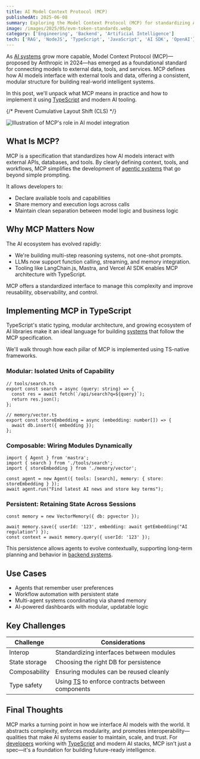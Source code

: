```yaml
---
title: AI Model Context Protocol (MCP)
publishedAt: 2025-06-08
summary: Exploring the Model Context Protocol (MCP) for standardizing AI model interactions using TypeScript
image: /images/2025/05/evm-token-standards.webp
category: ['Engineering', 'Backend', 'Artificial Intelligence']
tech: ['RAG', 'NodeJS', 'TypeScript', 'JavaScript', 'AI SDK', 'OpenAI']
---
```



As [AI systems](/ai) grow more capable, Model Context Protocol (MCP)—proposed by Anthropic in 2024—has emerged as a foundational standard for connecting models to external data, tools, and services. MCP defines how AI models interface with external tools and data, offering a consistent, modular structure for building real-world intelligent systems.

In this post, we'll unpack what MCP means in practice and how to implement it using [TypeScript](/frontend) and modern AI tooling.

{/* Prevent Cumulative Layout Shift (CLS) */}
<div className="min-h-[300px]">
  <img 
    src="/images/2025/05/evm-token-standards.webp"
    alt="Illustration of MCP's role in AI model integration"
    className="w-full"
  />
</div>

## What Is MCP?

MCP is a specification that standardizes how AI models interact with external APIs, databases, and tools. By clearly defining context, tools, and workflows, MCP simplifies the development of [agentic systems](/fullstack) that go beyond simple prompting.

It allows developers to:

* Declare available tools and capabilities
* Share memory and execution logs across calls
* Maintain clean separation between model logic and business logic

## Why MCP Matters Now

The AI ecosystem has evolved rapidly:

* We're building multi-step reasoning systems, not one-shot prompts.
* LLMs now support function calling, streaming, and memory integration.
* Tooling like LangChain.js, Mastra, and Vercel AI SDK enables MCP architecture with TypeScript.

MCP offers a standardized interface to manage this complexity and improve reusability, observability, and control.

## Implementing MCP in TypeScript

TypeScript's static typing, modular architecture, and growing ecosystem of AI libraries make it an ideal language for building [systems](/tech) that follow the MCP specification.

We'll walk through how each pillar of MCP is implemented using TS-native frameworks.

### Modular: Isolated Units of Capability

```tsx
// tools/search.ts
export const search = async (query: string) => {
  const res = await fetch(`/api/search?q=${query}`);
  return res.json();
};

// memory/vector.ts
export const storeEmbedding = async (embedding: number[]) => {
  await db.insert({ embedding });
};
```

### Composable: Wiring Modules Dynamically

```tsx
import { Agent } from 'mastra';
import { search } from './tools/search';
import { storeEmbedding } from './memory/vector';

const agent = new Agent({ tools: [search], memory: { store: storeEmbedding } });
await agent.run("Find latest AI news and store key terms");
```

### Persistent: Retaining State Across Sessions

```tsx
const memory = new VectorMemory({ db: pgvector });

await memory.save({ userId: '123', embedding: await getEmbedding("AI regulation") });
const context = await memory.query({ userId: '123' });
```

This persistence allows agents to evolve contextually, supporting long-term planning and behavior in [backend systems](/backend).

## Use Cases

* Agents that remember user preferences
* Workflow automation with persistent state
* Multi-agent systems coordinating via shared memory
* AI-powered dashboards with modular, updatable logic

## Key Challenges

| Challenge     | Considerations                                   |
| ------------- | ------------------------------------------------ |
| Interop       | Standardizing interfaces between modules         |
| State storage | Choosing the right DB for persistence            |
| Composability | Ensuring modules can be reused cleanly           |
| Type safety   | Using [TS](/tech/typescript) to enforce contracts between components |

## Final Thoughts

MCP marks a turning point in how we interface AI models with the world. It abstracts complexity, enforces modularity, and promotes interoperability—qualities that make AI systems easier to maintain, scale, and trust. For [developers](/lead) working with [TypeScript](/tech/typescript) and modern AI stacks, MCP isn't just a spec—it's a foundation for building future-ready intelligence.
